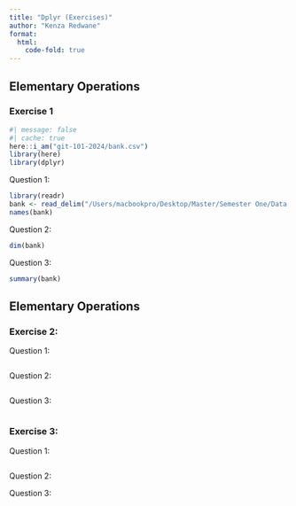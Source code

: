 ```yaml
---
title: "Dplyr (Exercises)"
author: "Kenza Redwane"
format: 
  html:
    code-fold: true
---
```


## Elementary Operations

### Exercise 1

```r
#| message: false
#| cache: true
here::i_am("git-101-2024/bank.csv")
library(here)
library(dplyr)
```
Question 1:
```r
library(readr)
bank <- read_delim("/Users/macbookpro/Desktop/Master/Semester One/Data Management and Programming/git-101-2024/bank.csv", ";")
names(bank)  

```

Question 2:
```r
dim(bank)
```

Question 3:
```r
summary(bank)
```

## Elementary Operations

### Exercise 2:

Question 1:
```r

```

Question 2:
```r

```

Question 3:
```r

```


### Exercise 3:

Question 1:
```r

```

Question 2:

Question 3:


